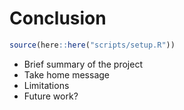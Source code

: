 # Conclusion

```r
source(here::here("scripts/setup.R"))
```

* Brief summary of the project
* Take home message
* Limitations
* Future work?